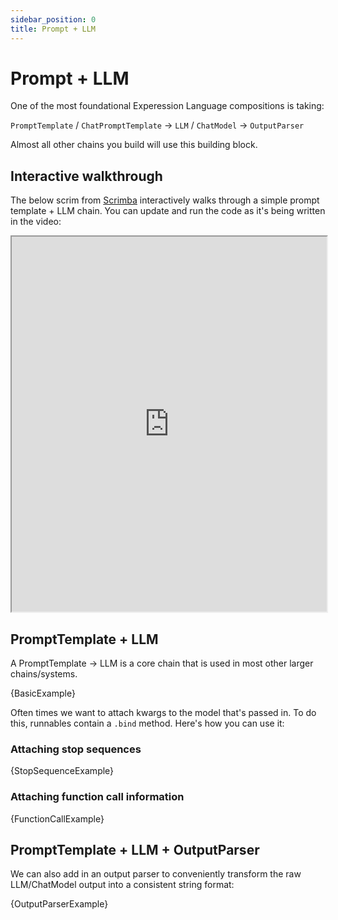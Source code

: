 ```yaml
---
sidebar_position: 0
title: Prompt + LLM
---
```


# Prompt + LLM

One of the most foundational Experession Language compositions is taking:

`PromptTemplate` / `ChatPromptTemplate` -> `LLM` / `ChatModel` -> `OutputParser`

Almost all other chains you build will use this building block.

## Interactive walkthrough

The below scrim from [Scrimba](https://scrimba.com) interactively walks through a simple prompt template + LLM chain.
You can update and run the code as it's being written in the video:

<iframe src="https://scrimba.com/scrim/c6rD6Nt9?embed=langchain,mini-header" width="100%" height="600px">
</iframe>

## PromptTemplate + LLM

A PromptTemplate -> LLM is a core chain that is used in most other larger chains/systems.



<CodeBlock language="typescript">{BasicExample}</CodeBlock>

Often times we want to attach kwargs to the model that's passed in. To do this, runnables contain a `.bind` method. Here's how you can use it:

### Attaching stop sequences


<CodeBlock language="typescript">{StopSequenceExample}</CodeBlock>

### Attaching function call information


<CodeBlock language="typescript">{FunctionCallExample}</CodeBlock>

## PromptTemplate + LLM + OutputParser

We can also add in an output parser to conveniently transform the raw LLM/ChatModel output into a consistent string format:


<CodeBlock language="typescript">{OutputParserExample}</CodeBlock>
